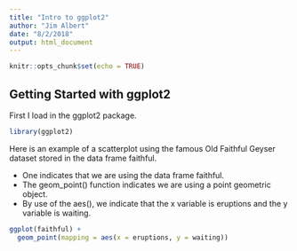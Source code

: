 ```yaml
---
title: "Intro to ggplot2"
author: "Jim Albert"
date: "8/2/2018"
output: html_document
---
```


```r
knitr::opts_chunk$set(echo = TRUE)
```

## Getting Started with ggplot2

First I load in the ggplot2 package.
```r
library(ggplot2)
```

Here is an example of a scatterplot using the famous Old Faithful Geyser dataset stored in the data frame faithful.

- One indicates that we are using the data frame faithful.
- The geom_point() function indicates we are using a point geometric object.
- By use of the aes(), we indicate that the x variable is eruptions and the y variable is waiting.

```r
ggplot(faithful) +
  geom_point(mapping = aes(x = eruptions, y = waiting))
```


